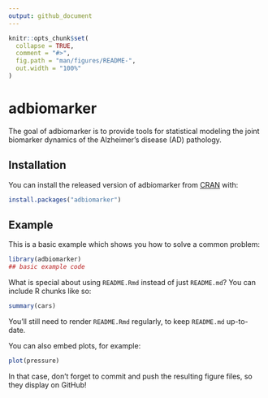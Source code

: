 ```yaml
---
output: github_document
---
```


<!-- README.md is generated from README.Rmd. Please edit that file -->

```r
knitr::opts_chunk$set(
  collapse = TRUE,
  comment = "#>",
  fig.path = "man/figures/README-",
  out.width = "100%"
)
```

# adbiomarker

<!-- badges: start -->
<!-- badges: end -->

The goal of adbiomarker is to provide tools for statistical modeling the joint biomarker dynamics of the Alzheimer’s disease (AD) pathology.

## Installation

You can install the released version of adbiomarker from [CRAN](https://CRAN.R-project.org) with:

``` r
install.packages("adbiomarker")
```

## Example

This is a basic example which shows you how to solve a common problem:

```r
library(adbiomarker)
## basic example code
```

What is special about using `README.Rmd` instead of just `README.md`? You can include R chunks like so:

```r
summary(cars)
```

You'll still need to render `README.Rmd` regularly, to keep `README.md` up-to-date.

You can also embed plots, for example:

```r
plot(pressure)
```

In that case, don't forget to commit and push the resulting figure files, so they display on GitHub!
